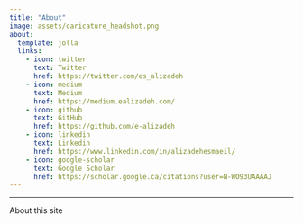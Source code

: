 ```yaml
---
title: "About"
image: assets/caricature_headshot.png
about:
  template: jolla
  links:
    - icon: twitter
      text: Twitter
      href: https://twitter.com/es_alizadeh
    - icon: medium
      text: Medium
      href: https://medium.ealizadeh.com/
    - icon: github
      text: GitHub
      href: https://github.com/e-alizadeh
    - icon: linkedin
      text: Linkedin
      href: https://www.linkedin.com/in/alizadehesmaeil/
    - icon: google-scholar
      text: Google Scholar
      href: https://scholar.google.ca/citations?user=N-WO93UAAAAJ
---
```

---

About this site
